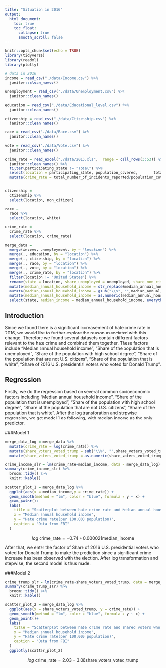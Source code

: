```yaml
---
title: "Situation in 2016"
output: 
  html_document:
    toc: true
    toc_float:
      collapse: true
      smooth_scroll: false
---
```


```r
knitr::opts_chunk$set(echo = TRUE)
library(tidyverse)
library(readxl)
library(plotly)
```

```r
# data in 2016
income = read_csv("./data/Income.csv") %>% 
  janitor::clean_names()

unemployment = read_csv("./data/Unemployment.csv") %>% 
  janitor::clean_names()

education = read_csv("./data/Educational_level.csv") %>% 
  janitor::clean_names()

ctizenship = read_csv("./data/Ctizenship.csv") %>% 
  janitor::clean_names()

race = read_csv("./data/Race.csv") %>% 
  janitor::clean_names()

vote = read_csv("./data/Vote.csv") %>% 
  janitor::clean_names()

crime_rate = read_excel("./data/2016.xls",  range = cell_rows(3:53)) %>%
  janitor::clean_names() %>%
  filter(participating_state != "Total") %>%
  select(location = participating_state, population_covered,       total_number_of_incidents_reported) %>%
  mutate(crime_rate = total_number_of_incidents_reported/population_covered*100000) 


ctizenship =
  ctizenship %>% 
  select(location, non_citizen)

race = 
  race %>% 
  select(location, white)

crime_rate =
  crime_rate %>% 
  select(location, crime_rate)

merge_data = 
  merge(income, unemployment, by = "location") %>% 
  merge(., education, by = "location") %>% 
  merge(., ctizenship, by = "location") %>% 
  merge(., race, by = "location") %>% 
  merge(., vote, by = "location") %>%
  merge(., crime_rate, by = "location") %>% 
  filter(location != "United States") %>% 
  rename(state = location, share_unemployed = unemployed, share_non_citizen = non_citizen, share_white = white) %>% 
  mutate(median_annual_household_income = str_replace(median_annual_household_income, ",", "")) %>%
  mutate(median_annual_household_income = gsub("\\$", "",median_annual_household_income )) %>%
  mutate(median_annual_household_income = as.numeric(median_annual_household_income)) %>%
  select(state, median_income = median_annual_household_income, everything())
```

## Introduction

Since we found there is a significant increasement of hate crime rate in 2016, we would like to further explore the reason associated with this change. Therefore we found several datasets contain different factors relevant to the hate crime and combined them together. These factors include "Median annual household income", "Share of the population that is unemployed", "Share of the population with high school degree", "Share of the population that are not U.S. citizens", "Share of the population that is white", "Share of 2016 U.S. presidential voters who voted for Donald Trump".

## Regression
Firstly, we do the regression based on several common socioeconomic factors including "Median annual household income", "Share of the population that is unemployed", "Share of the population with high school degree", "Share of the population that are not U.S. citizens", "Share of the population that is white". After the log transforation and stepwise regression, we get model 1 as following, with median income as the only predictor.

###Model 1

```r
merge_data_log = merge_data %>% 
  mutate(crime_rate = log(crime_rate)) %>%
  mutate(share_voters_voted_trump = sub("\\%", "",share_voters_voted_trump))%>%
  mutate(share_voters_voted_trump = as.numeric(share_voters_voted_trump)/100)
```

```r
crime_income_slr = lm(crime_rate~median_income, data = merge_data_log)
summary(crime_income_slr) %>%
  broom::tidy() %>%
  knitr::kable()

scatter_plot_1 = merge_data_log %>%
  ggplot(aes(x = median_income,y = crime_rate)) +
  geom_smooth(method = "lm", color = "blue", formula = y ~ x) +
  geom_point()+
  labs(
    title = "Scatterplot between hate crime rate and Median annual household income",
    x = "Median annual household income",
    y = "Hate crime rate(per 100,000 population)",
    caption = "Data from FBI"
  )
```

$$log\textrm{ crime_rate} = -0.74 + 0.000021 \textrm{median_income}$$

After that, we enter the factor of Share of 2016 U.S. presidential voters who voted for Donald Trump to make the prediction since a significant crime increase has been observed with the election. After log transformation and stepwise, the second model is thus made. 

###Model 2

```r
crime_trump_slr = lm(crime_rate~share_voters_voted_trump, data = merge_data_log)
summary(crime_trump_slr) %>%
  broom::tidy() %>%
  knitr::kable()

scatter_plot_2 = merge_data_log %>%
  ggplot(aes(x = share_voters_voted_trump, y = crime_rate)) +
  geom_smooth(method = "lm", color = "blue", formula = y ~ x) +
  geom_point()+
  labs(
    title = "Scatterplot between hate crime rate and shared voters who voted Trump",
    x = "Median annual household income",
    y = "Hate crime rate(per 100,000 population)",
    caption = "Data from FBI"
  ) 
  ggplotly(scatter_plot_2)
```

$$log\textrm{ crime_rate} = 2.03 - 3.06 \textrm{share_voters_voted_trump}$$

